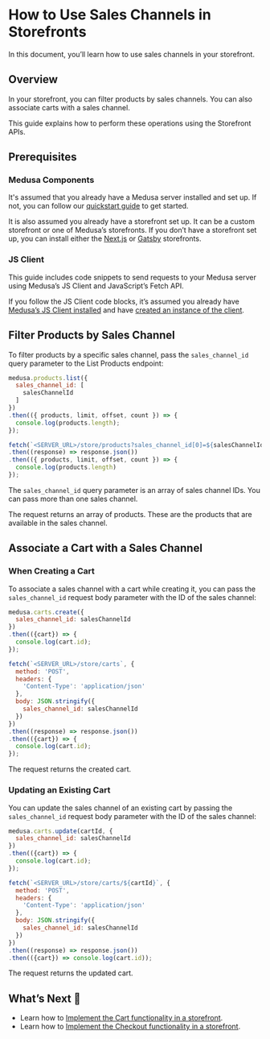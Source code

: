 
# How to Use Sales Channels in Storefronts

In this document, you’ll learn how to use sales channels in your storefront.

## Overview

In your storefront, you can filter products by sales channels. You can also associate carts with a sales channel.

This guide explains how to perform these operations using the Storefront APIs.

## Prerequisites

### Medusa Components

It's assumed that you already have a Medusa server installed and set up. If not, you can follow our [quickstart guide](../../quickstart/quick-start.md) to get started.

It is also assumed you already have a storefront set up. It can be a custom storefront or one of Medusa’s storefronts. If you don’t have a storefront set up, you can install either the [Next.js](../../starters/nextjs-medusa-starter.md) or [Gatsby](../../starters/gatsby-medusa-starter.md) storefronts.

### JS Client

This guide includes code snippets to send requests to your Medusa server using Medusa’s JS Client and JavaScript’s Fetch API.

If you follow the JS Client code blocks, it’s assumed you already have [Medusa’s JS Client installed](../../js-client/overview.md) and have [created an instance of the client](../../js-client/overview.md#configuration).

## Filter Products by Sales Channel

To filter products by a specific sales channel, pass the `sales_channel_id` query parameter to the List Products endpoint:

<Tabs groupId="request-tyoe">
<TabItem value="client" label="Medusa JS Client" default>

```jsx
medusa.products.list({
  sales_channel_id: [
    salesChannelId
  ]
})
.then(({ products, limit, offset, count }) => {
  console.log(products.length);
});
```

</TabItem>
<TabItem value="fetch" label="Fetch API">

```jsx
fetch(`<SERVER_URL>/store/products?sales_channel_id[0]=${salesChannelId}`)
.then((response) => response.json())
.then(({ products, limit, offset, count }) => {
  console.log(products.length)
});
```

</TabItem>
</Tabs>

The `sales_channel_id` query parameter is an array of sales channel IDs. You can pass more than one sales channel.

The request returns an array of products. These are the products that are available in the sales channel.

## Associate a Cart with a Sales Channel

### When Creating a Cart

To associate a sales channel with a cart while creating it, you can pass the `sales_channel_id` request body parameter with the ID of the sales channel:

<Tabs groupId="request-tyoe">
<TabItem value="client" label="Medusa JS Client" default>


```jsx
medusa.carts.create({
  sales_channel_id: salesChannelId
})
.then(({cart}) => {
  console.log(cart.id);
});
```

</TabItem>
<TabItem value="fetch" label="Fetch API">

```jsx
fetch(`<SERVER_URL>/store/carts`, {
  method: 'POST',
  headers: {
    'Content-Type': 'application/json'
  },
  body: JSON.stringify({
    sales_channel_id: salesChannelId
  })
})
.then((response) => response.json())
.then(({cart}) => {
  console.log(cart.id);
});
```

</TabItem>
</Tabs>

The request returns the created cart.

### Updating an Existing Cart

You can update the sales channel of an existing cart by passing the `sales_channel_id` request body parameter with the ID of the sales channel:

<Tabs groupId="request-tyoe">
<TabItem value="client" label="Medusa JS Client" default>

```jsx
medusa.carts.update(cartId, {
  sales_channel_id: salesChannelId
})
.then(({cart}) => {
  console.log(cart.id);
});
```

</TabItem>
<TabItem value="fetch" label="Fetch API">

```jsx
fetch(`<SERVER_URL>/store/carts/${cartId}`, {
  method: 'POST',
  headers: {
    'Content-Type': 'application/json'
  },
  body: JSON.stringify({
    sales_channel_id: salesChannelId
  })
})
.then((response) => response.json())
.then(({cart}) => console.log(cart.id));
```

</TabItem>
</Tabs>

The request returns the updated cart.

## What’s Next 🚀

- Learn how to [Implement the Cart functionality in a storefront](../../guides/carts-in-medusa.mdx).
- Learn how to [Implement the Checkout functionality in a storefront](./how-to-implement-checkout-functionality.mdx).